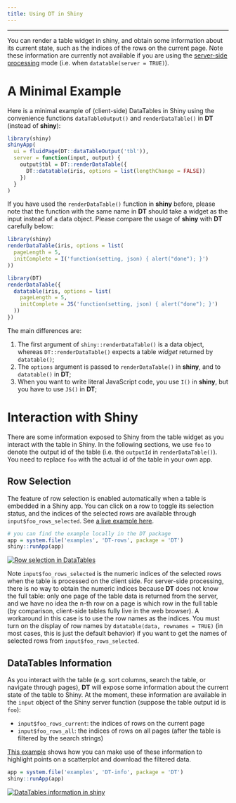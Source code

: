 ```yaml
---
title: Using DT in Shiny
---
```


---

You can render a table widget in shiny, and obtain some information about its current state, such as the indices of the rows on the current page. Note these information are currently not available if you are using the [server-side processing](server.html) mode (i.e. when `datatable(server = TRUE)`).

# A Minimal Example

Here is a minimal example of (client-side) DataTables in Shiny using the convenience functions `dataTableOutput()` and `renderDataTable()` in **DT** (instead of **shiny**):

```r
library(shiny)
shinyApp(
  ui = fluidPage(DT::dataTableOutput('tbl')),
  server = function(input, output) {
    output$tbl = DT::renderDataTable({
      DT::datatable(iris, options = list(lengthChange = FALSE))
    })
  }
)
```

If you have used the `renderDataTable()` function in **shiny** before, please note that the function with the same name in **DT** should take a widget as the input instead of a data object. Please compare the usage of **shiny** with **DT** carefully below:

```r
library(shiny)
renderDataTable(iris, options = list(
  pageLength = 5,
  initComplete = I('function(setting, json) { alert("done"); }')
))
```

```r
library(DT)
renderDataTable({
  datatable(iris, options = list(
    pageLength = 5,
    initComplete = JS('function(setting, json) { alert("done"); }')
  ))
})
```

The main differences are:

1. The first argument of `shiny::renderDataTable()` is a data object, whereas `DT::renderDataTable()` expects a table _widget_ returned by `datatable()`;
1. The `options` argument is passed to `renderDataTable()` in **shiny**, and to `datatable()` in **DT**;
1. When you want to write literal JavaScript code, you use `I()` in **shiny**, but you have to use `JS()` in **DT**;

# Interaction with Shiny

There are some information exposed to Shiny from the table widget as you interact with the table in Shiny. In the following sections, we use `foo` to denote the output id of the table (i.e. the `outputId` in `renderDataTable()`). You need to replace `foo` with the actual id of the table in your own app.

## Row Selection

The feature of row selection is enabled automatically when a table is embedded in a Shiny app. You can click on a row to toggle its selection status, and the indices of the selected rows are available through `input$foo_rows_selected`. See [a live example here](https://yihui.shinyapps.io/DT-rows/).

```r
# you can find the example locally in the DT package
app = system.file('examples', 'DT-rows', package = 'DT')
shiny::runApp(app)
```

[![Row selection in DataTables](http://i.imgur.com/fcuCOTD.png)](https://yihui.shinyapps.io/DT-rows/)

Note `input$foo_rows_selected` is the numeric indices of the selected rows when the table is processed on the client side. For server-side processing, there is no way to obtain the numeric indices because **DT** does not know the full table: only one page of the table data is returned from the server, and we have no idea the n-th row on a page is which row in the full table (by comparison, client-side tables fully live in the web browser). A workaround in this case is to use the row names as the indices. You must turn on the display of row names by `datatable(data, rownames = TRUE)` (in most cases, this is just the default behavior) if you want to get the names of selected rows from `input$foo_rows_selected`.

## DataTables Information

As you interact with the table (e.g. sort columns, search the table, or navigate through pages), **DT** will expose some information about the current state of the table to Shiny. At the moment, these information are available in the `input` object of the Shiny server function (suppose the table output id is `foo`):

- `input$foo_rows_current`: the indices of rows on the current page
- `input$foo_rows_all`: the indices of rows on all pages (after the table is filtered by the search strings)

[This example](https://yihui.shinyapps.io/DT-info/) shows how you can make use of these information to highlight points on a scatterplot and download the filtered data.

```r
app = system.file('examples', 'DT-info', package = 'DT')
shiny::runApp(app)
```

[![DataTables information in shiny](http://i.imgur.com/gZzwKEQ.png)](https://yihui.shinyapps.io/DT-info/)
